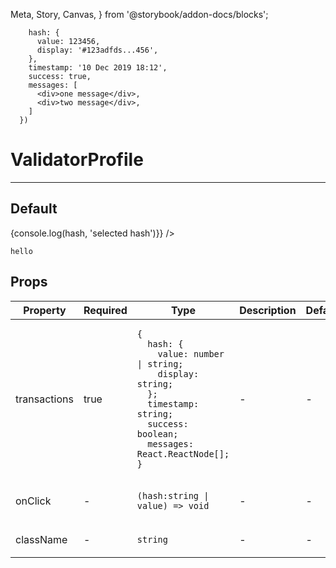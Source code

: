   Meta, Story, Canvas,
} from '@storybook/addon-docs/blocks';

        hash: {
          value: 123456,
          display: '#123adfds...456',
        },
        timestamp: '10 Dec 2019 18:12',
        success: true,
        messages: [
          <div>one message</div>,
          <div>two message</div>,
        ]
      })

<Meta title="LatestActivities" component={LatestActivities} />

# ValidatorProfile
---

## Default
<Canvas>
  <Story name="Default">
    <LatestActivities
      transactions={transactions}
      onClick={(hash) => {console.log(hash, 'selected hash')}}
    />
  </Story>
</Canvas>

```
hello
```

## Props
<table>
<thead>
  <tr>
    <th>Property</th>
    <th>Required</th>
    <th>Type</th>
    <th>Description</th>
    <th>Default</th>
  </tr>
  </thead>
  <tbody>

  <tr>
    <td>transactions</td>
    <td>true</td>
    <td>

```
{
  hash: {
    value: number | string;
    display: string;
  };
  timestamp: string;
  success: boolean;
  messages: React.ReactNode[];
}
```

  </td>
    <td>-</td>
    <td>-</td>
  </tr>

  <tr>
    <td>onClick</td>
    <td>-</td>
    <td>

`(hash:string | value) => void`

  </td>
    <td>-</td>
    <td>-</td>
  </tr>

  <tr>
    <td>className</td>
    <td>-</td>
    <td>

`string`

  </td>
    <td>-</td>
    <td>-</td>
  </tr>
  </tbody>
</table>
<br/>
